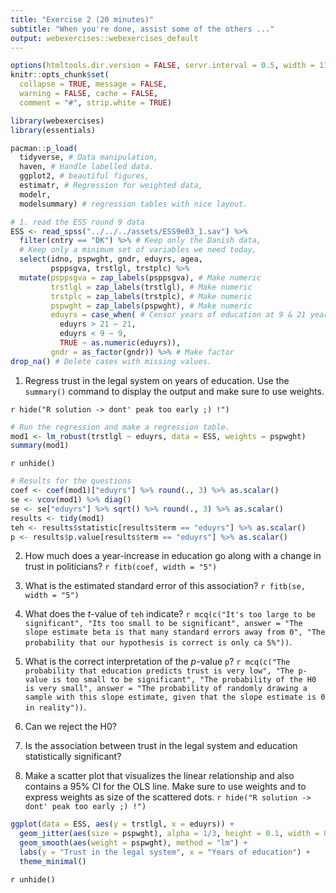 ```yaml
---
title: "Exercise 2 (20 minutes)"
subtitle: "When you're done, assist some of the others ..."
output: webexercises::webexercises_default
---
```


```r
options(htmltools.dir.version = FALSE, servr.interval = 0.5, width = 115, digits = 2)
knitr::opts_chunk$set(
  collapse = TRUE, message = FALSE, 
  warning = FALSE, cache = FALSE,
  comment = "#", strip.white = TRUE)

library(webexercises)
library(essentials)
```

```r
pacman::p_load(
  tidyverse, # Data manipulation,
  haven, # Handle labelled data.
  ggplot2, # beautiful figures,
  estimatr, # Regression for weighted data,
  modelr, 
  modelsummary) # regression tables with nice layout.

# 1. read the ESS round 9 data
ESS <- read_spss("../../../assets/ESS9e03_1.sav") %>%
  filter(cntry == "DK") %>% # Keep only the Danish data,
  # Keep only a minimum set of variables we need today,
  select(idno, pspwght, gndr, eduyrs, agea, 
         psppsgva, trstlgl, trstplc) %>%
  mutate(psppsgva = zap_labels(psppsgva), # Make numeric
         trstlgl = zap_labels(trstlgl), # Make numeric
         trstplc = zap_labels(trstplc), # Make numeric
         pspwght = zap_labels(pspwght), # Make numeric
         eduyrs = case_when( # Censor years of education at 9 & 21 years.
           eduyrs > 21 ~ 21,
           eduyrs < 9 ~ 9,
           TRUE ~ as.numeric(eduyrs)),
         gndr = as_factor(gndr)) %>% # Make factor
drop_na() # Delete cases with missing values.
```

1. Regress trust in the legal system on years of education. Use the `summary()` command to display the output and make sure to use weights.

`r hide("R solution -> dont' peak too early ;) !")`
```r
# Run the regression and make a regression table.
mod1 <- lm_robust(trstlgl ~ eduyrs, data = ESS, weights = pspwght)
summary(mod1)
```
`r unhide()`
```r
# Results for the questions
coef <- coef(mod1)["eduyrs"] %>% round(., 3) %>% as.scalar()
se <- vcov(mod1) %>% diag()
se <- se["eduyrs"] %>% sqrt() %>% round(., 3) %>% as.scalar()
results <- tidy(mod1)
teh <- results$statistic[results$term == "eduyrs"] %>% as.scalar()
p <- results$p.value[results$term == "eduyrs"] %>% as.scalar()
```

2. How much does a year-increase in education go along with a change in trust in politicians? `r fitb(coef, width = "5")` 

3. What is the estimated standard error of this association? `r fitb(se, width = "5")`

4. What does the *t*-value of `teh` indicate? `r mcq(c("It's too large to be significant", "Its too small to be significant", answer = "The slope estimate beta is that many standard errors away from 0", "The probability that our hypothesis is correct is only ca 5%"))`.

5. What is the correct interpretation of the *p*-value `p`? `r mcq(c("The probability that education predicts trust is very low", "The p-value is too small to be significant", "The probability of the H0 is very small", answer = "The probability of randomly drawing a sample with this slope estimate, given that the slope estimate is 0 in reality"))`.

6. Can we reject the H0?

7. Is the association between trust in the legal system and education statistically significant?

8. Make a scatter plot that visualizes the linear relationship and also contains a 95% CI for the OLS line. Make sure to use weights and to express weights as size of the scattered dots.
`r hide("R solution -> dont' peak too early ;) !")`
```r
ggplot(data = ESS, aes(y = trstlgl, x = eduyrs)) +
  geom_jitter(aes(size = pspwght), alpha = 1/3, height = 0.1, width = 0.1) +
  geom_smooth(aes(weight = pspwght), method = "lm") +
  labs(y = "Trust in the legal system", x = "Years of education") +
  theme_minimal()
```
`r unhide()`
